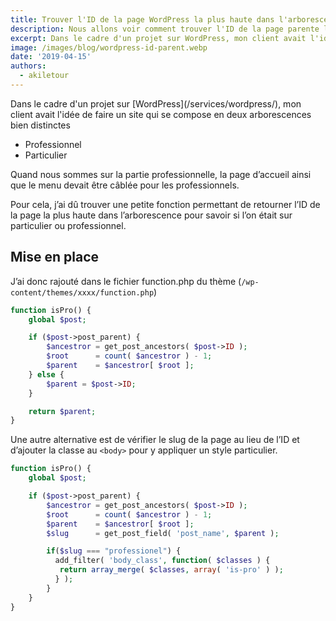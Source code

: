 ```yaml
---
title: Trouver l'ID de la page WordPress la plus haute dans l'arborescence
description: Nous allons voir comment trouver l'ID de la page parente la plus haute dans l'arborescence sur WordPress permettant de styliser avec une classe spécifique.
excerpt: Dans le cadre d'un projet sur WordPress, mon client avait l'idée de faire un site qui se compose en deux arborescences bien distinctes
image: /images/blog/wordpress-id-parent.webp
date: '2019-04-15'
authors:
  - akiletour
---
```


<Callout>
  Dans le cadre d'un projet sur [WordPress](/services/wordpress/), mon client
  avait l'idée de faire un site qui se compose en deux arborescences bien
  distinctes
</Callout>

- Professionnel
- Particulier

Quand nous sommes sur la partie professionnelle, la page d’accueil ainsi que le menu devait être câblée pour les professionnels.

Pour cela, j’ai dû trouver une petite fonction permettant de retourner l’ID de la page la plus haute dans l’arborescence pour savoir si l’on était sur particulier ou professionnel.

## Mise en place

J’ai donc rajouté dans le fichier function.php du thème (`/wp-content/themes/xxxx/function.php`)

```php
function isPro() {
    global $post;

    if ($post->post_parent) {
        $ancestror = get_post_ancestors( $post->ID );
        $root      = count( $ancestror ) - 1;
        $parent    = $ancestror[ $root ];
    } else {
        $parent = $post->ID;
    }

    return $parent;
}
```

Une autre alternative est de vérifier le slug de la page au lieu de l’ID et d’ajouter la classe au `<body>` pour y appliquer un style particulier.

```php
function isPro() {
    global $post;

    if ($post->post_parent) {
        $ancestror = get_post_ancestors( $post->ID );
        $root      = count( $ancestror ) - 1;
        $parent    = $ancestror[ $root ];
        $slug      = get_post_field( 'post_name', $parent );

        if($slug === "professionel") {
          add_filter( 'body_class', function( $classes ) {
           return array_merge( $classes, array( 'is-pro' ) );
          } );
        }
    }
}
```
